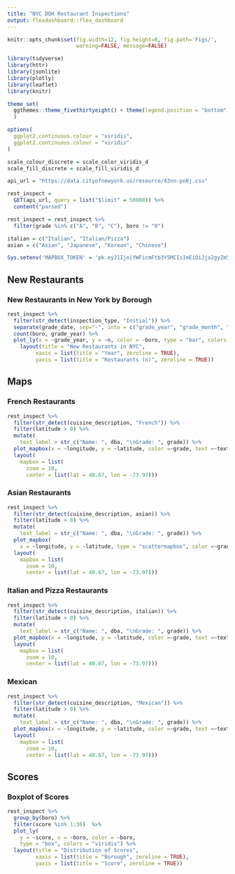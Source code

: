 ```yaml
---
title: "NYC DOH Restaurant Inspections"
output: flexdashboard::flex_dashboard
---
```


```r
knitr::opts_chunk$set(fig.width=12, fig.height=8, fig.path='Figs/',
                      warning=FALSE, message=FALSE)
```

```r
library(tidyverse)
library(httr)
library(jsonlite)
library(plotly)
library(leaflet)
library(knitr)

theme_set(
  ggthemes::theme_fivethirtyeight() + theme(legend.position = "bottom")
  )

options(
  ggplot2.continuous.colour = "viridis",
  ggplot2.continuous.colour = "viridis"
)

scale_colour_discrete = scale_color_viridis_d
scale_fill_discrete = scale_fill_viridis_d

api_url = "https://data.cityofnewyork.us/resource/43nn-pn8j.csv"

rest_inspect = 
  GET(api_url, query = list("$limit" = 50000)) %>% 
  content("parsed")

rest_inspect = rest_inspect %>% 
  filter(grade %in% c("A", "B", "C"), boro != "0")

italian = c("Italian", "Italian/Pizza")
asian = c("Asian", "Japanese", "Korean", "Chinese")

Sys.setenv('MAPBOX_TOKEN' = 'pk.eyJ1IjoiYWFicmFtb3Y5MCIsImEiOiJja2gyZm5obzQwNWIxMnFxc3phcWh1MWtwIn0.amAvJHtFkTl9XWJ68fh96Q')
```

New Restaurants
-------------------------------------
    
### New Restaurants in New York by Borough
    
```r
rest_inspect %>% 
  filter(str_detect(inspection_type, "Initial")) %>% 
  separate(grade_date, sep="-", into = c("grade_year", "grade_month", "grade_day")) %>%
  count(boro, grade_year) %>% 
  plot_ly(x = ~grade_year, y = ~n, color = ~boro, type = "bar", colors = "viridis") %>%
    layout(title = "New Restaurants in NYC",
         xaxis = list(title = "Year", zeroline = TRUE),
         yaxis = list(title = "Restaurants (n)", zeroline = TRUE))
```
   
Maps {.tabset}
-------------------------------------
   
### French Restaurants

```r
rest_inspect %>% 
  filter(str_detect(cuisine_description, "French")) %>% 
  filter(latitude > 0) %>% 
  mutate(
    text_label = str_c("Name: ", dba, "\nGrade: ", grade)) %>% 
  plot_mapbox(x = ~longitude, y = ~latitude, color =~grade, text =~text_label) %>% 
  layout(
    mapbox = list(
      zoom = 10,
      center = list(lat = 40.67, lon = -73.97)))
```   
 
### Asian Restaurants
    
```r
rest_inspect %>% 
  filter(str_detect(cuisine_description, asian)) %>% 
  filter(latitude > 0) %>% 
  mutate(
    text_label = str_c("Name: ", dba, "\nGrade: ", grade)) %>% 
  plot_mapbox(
    x = ~longitude, y = ~latitude, type = "scattermapbox", color =~grade, text =~text_label) %>% 
  layout(
    mapbox = list(
      zoom = 10,
      center = list(lat = 40.67, lon = -73.97)))
```

### Italian and Pizza Restaurants
```r
rest_inspect %>% 
  filter(str_detect(cuisine_description, italian)) %>% 
  filter(latitude > 0) %>% 
  mutate(
    text_label = str_c("Name: ", dba, "\nGrade: ", grade)) %>% 
  plot_mapbox(x = ~longitude, y = ~latitude, color =~grade, text =~text_label) %>% 
  layout(
    mapbox = list(
      zoom = 10,
      center = list(lat = 40.67, lon = -73.97)))
```

### Mexican
```r
rest_inspect %>% 
  filter(str_detect(cuisine_description, "Mexican")) %>% 
  filter(latitude > 0) %>% 
  mutate(
    text_label = str_c("Name: ", dba, "\nGrade: ", grade)) %>% 
  plot_mapbox(x = ~longitude, y = ~latitude, color =~grade, text =~text_label) %>% 
  layout(
    mapbox = list(
      zoom = 10,
      center = list(lat = 40.67, lon = -73.97)))
```


Scores
-------------------------------------
   
### Boxplot of Scores
```r
rest_inspect %>% 
  group_by(boro) %>% 
  filter(score %in% 1:30)  %>% 
  plot_ly(
    y = ~score, x = ~boro, color = ~boro,
    type = "box", colors = "viridis") %>% 
  layout(title = "Distribution of Scores",
         xaxis = list(title = "Borough", zeroline = TRUE),
         yaxis = list(title = "Score", zeroline = TRUE))
```

